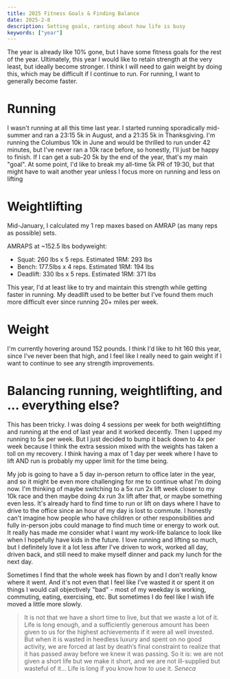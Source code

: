 ```yaml
---
title: 2025 Fitness Goals & Finding Balance
date: 2025-2-8
description: Setting goals, ranting about how life is busy
keywords: ["year"]
---
```


The year is already like 10% gone, but I have some fitness goals for the rest of the year. Ultimately, this year I would like to retain strength at the very least, but ideally become stronger. I think I will need to gain weight by doing this, which may be difficult if I continue to run. For running, I want to generally become faster.

# Running

I wasn't running at all this time last year. I started running sporadically mid-summer and ran a 23:15 5k in August, and a 21:35 5k in Thanksgiving. I'm running the Columbus 10k in June and would be thrilled to run under 42 minutes, but I've never ran a 10k race before, so honestly, I'll just be happy to finish. If I can get a sub-20 5k by the end of the year, that's my main "goal". At some point, I'd like to break my all-time 5k PR of 19:30, but that might have to wait another year unless I focus more on running and less on lifting

# Weightlifting

Mid-January, I calculated my 1 rep maxes based on AMRAP (as many reps as possible) sets.

AMRAPS at ~152.5 lbs bodyweight:
- Squat: 260 lbs x 5 reps. Estimated 1RM: 293 lbs
- Bench: 177.5lbs x 4 reps. Estimated 1RM: 194 lbs
- Deadlift: 330 lbs x 5 reps. Estimated 1RM: 371 lbs

This year, I'd at least like to try and maintain this strength while getting faster in running. My deadlift used to be better but I've found them much more difficult ever since running 20+ miles per week.

# Weight

I'm currently hovering around 152 pounds. I think I'd like to hit 160 this year, since I've never been that high, and I feel like I really need to gain weight if I want to continue to see any strength improvements. 

# Balancing running, weightlifting, and ... everything else?

This has been tricky. I was doing 4 sessions per week for both weightlifting and running at the end of last year and it worked decently. Then I upped my running to 5x per week. But I just decided to bump it back down to 4x per week because I think the extra session mixed with the weights has taken a toll on my recovery. I think having a max of 1 day per week where I have to lift AND run is probably my upper limit for the time being. 

My job is going to have a 5 day in-person return to office later in the year, and so it might be even more challenging for me to continue what I'm doing now. I'm thinking of maybe switching to a 5x run 2x lift week closer to my 10k race and then maybe doing 4x run 3x lift after that, or maybe something even less. It's already hard to find time to run or lift on days where I have to drive to the office since an hour of my day is lost to commute. I honestly can't imagine how people who have children or other responsibilities and fully in-person jobs could manage to find much time or energy to work out. It really has made me consider what I want my work-life balance to look like when I hopefully have kids in the future. I love running and lifting so much, but I definitely love it a lot less after I've driven to work, worked all day, driven back, and still need to make myself dinner and pack my lunch for the next day. 

Sometimes I find that the whole week has flown by and I don't really know where it went. And it's not even that I feel like I've wasted it or spent it on things I would call objectively "bad" - most of my weekday is working, commuting, eating, exercising, etc. But sometimes I do feel like I wish life moved a little more slowly.

> It is not that we have a short time to live, but that we waste a lot of it. Life is long enough, and a sufficiently generous amount has been given to us for the highest achievements if it were all well invested. But when it is wasted in heedless luxury and spent on no good activity, we are forced at last by death’s final constraint to realize that it has passed away before we knew it was passing. So it is: we are not given a short life but we make it short, and we are not ill-supplied but wasteful of it… Life is long if you know how to use it.
> <cite>Seneca</cite>